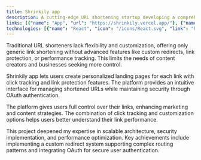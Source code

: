 ```yaml
---
title: Shrinkily app
description: A cutting-edge URL shortening startup developing a comprehensive link management platform with advanced features like custom redirections, caching, internationalization, and OAuth authentication.
links: [{"name": "App", "url": "https://shrinkily.vercel.app/"}, {"name": "Repository", "url": "https://github.com/JosePabloSG/shrinkily-app"}]
technologies: [{"name": "React", "icon": "/icons/React.svg", "link": "https://react.dev"}, {"name": "Next.js", "icon": "/icons/Nextjs.svg", "link": "https://nextjs.org"}, {"name": "TypeScript", "icon": "/icons/Typescript.svg", "link": "https://www.typescriptlang.org"}, {"name": "Tailwind CSS", "icon": "/icons/Tailwindcss.svg", "link": "https://tailwindcss.com"},{"name": "React Hook Form", "icon": "/icons/react-hook-form.svg", "link":"https://react-hook-form.com/"}, {"name": "shadcn/ui", "icon": "/icons/shadcn-ui.svg", "link": "https://ui.shadcn.com"}, {"name": "Frame Motion", "icon": "/icons/Framermotion.svg", "link": "https://www.framer.com/motion"}, {"name": "Json Web Tokens", "icon": "/icons/Jwt.svg", "link": "https://jwt.io"}, {"name": "Auth0", "icon": "/icons/Auth0.svg", "link": "https://auth0.com"}, {"name": "Prisma", "icon": "/icons/Prisma.svg", "link": "https://www.prisma.io"},{"name": "Turso","icon":"/icons/Turso.svg","link": "https://turso.tech"},{"name": "EsLint", "icon": "/icons/Eslint.svg", "link": "https://eslint.org"}, {"name": "Zod", "icon": "/icons/Zod.svg", "link": "https://zod.dev"}, {"name": "Next intl", "icon": "/icons/Global.svg", "link": "https://next-intl-docs.vercel.app"},{"name": "Vercel", "icon": "/icons/vercel.svg", "link": "https://vercel.com/"},{"name": "OpenAI", "icon": "/icons/openai.svg", "link": "https://platform.openai.com"}]
---
```


Traditional URL shorteners lack flexibility and customization, offering only generic link shortening without advanced features like custom redirects, link protection, or performance tracking. This limits the needs of content creators and businesses seeking more control.

Shrinkily app lets users create personalized landing pages for each link with click tracking and link protection features. The platform provides an intuitive interface for managing shortened URLs while maintaining security through OAuth authentication.

The platform gives users full control over their links, enhancing marketing and content strategies. The combination of click tracking and customization options helps users better understand their link performance.

This project deepened my expertise in scalable architecture, security implementation, and performance optimization. Key achievements include implementing a custom redirect system supporting complex routing patterns and integrating OAuth for secure user authentication.